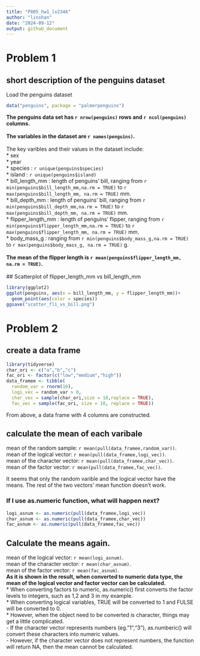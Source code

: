 ```yaml
---
title: "P805_hw1_lx2346"
author: "linshan"
date: "2024-09-12"
output: github_document
---
```


# Problem 1
## short description of the penguins dataset 
Load the penguins dataset 
```r
data("penguins", package = "palmerpenguins")
```

**The penguins data set has `r nrow(penguins)` rows and `r ncol(penguins)` columns.**\
\
**The variables in the dataset are `r names(penguins)`.**\
\
The key varibles and their values in the dataset include:\
* sex\
* year\
* species : `r unique(penguins$species)`\
* island : `r unique(penguins$island)`\
* bill_length_mm : length of penguins' bill, ranging from `r min(penguins$bill_length_mm,na.rm = TRUE)` to `r max(penguins$bill_length_mm, na.rm = TRUE)` mm.\
* bill_depth_mm : length of penguins' bill, ranging from `r min(penguins$bill_depth_mm,na.rm = TRUE)` to `r max(penguins$bill_depth_mm, na.rm = TRUE)` mm.\
* flipper_length_mm : length of penguins' flipper, ranging from `r min(penguins$flipper_length_mm,na.rm = TRUE)` to `r max(penguins$flipper_length_mm, na.rm = TRUE)` mm.\
* body_mass_g : ranging from `r min(penguins$body_mass_g,na.rm = TRUE)` to `r max(penguins$body_mass_g, na.rm = TRUE)` g.\
\
**The mean of the flipper length is `r mean(penguins$flipper_length_mm, na.rm = TRUE)`.**\
\
## Scatterplot of flipper_length_mm vs bill_length_mm
```r
library(ggplot2)
ggplot(penguins, aes(x = bill_length_mm, y = flipper_length_mm))+
  geom_point(aes(color = species))
ggsave("scatter_fli_vs_bill.png")
```

# Problem 2
## create a data frame
```r
library(tidyverse)
char_ori <- c("a","b","c")
fac_ori <- factor(c("low","medium","high"))
data_framee <- tibble(
  random_var = rnorm(10),
  logi_vec = random_var > 0,
  char_vec = sample(char_ori,size = 10,replace = TRUE),
  fac_vec = sample(fac_ori, size = 10, replace = TRUE))
```
From above, a data frame with 4 columns are constructed.

## calculate the mean of each varibale
mean of the random sample: `r mean(pull(data_framee,random_var))`.\
mean of the logical vector: `r mean(pull(data_framee,logi_vec))`.\
mean of the character vector: `r mean(pull(data_framee,char_vec))`.\
mean of the factor vector:  `r mean(pull(data_framee,fac_vec))`.\

It seems that only the random varible and the logical vector have the means. The rest of the two vectors' mean function doesn't work.

### If I use as.numeric function, what will happen next?
```r
logi_asnum <- as.numeric(pull(data_framee,logi_vec))
char_asnum <- as.numeric(pull(data_framee,char_vec))
fac_asnum <- as.numeric(pull(data_framee,fac_vec))
```
## Calculate the means again.
mean of the logical vector: `r mean(logi_asnum)`.\
mean of the character vector: `r mean(char_asnum)`.\
mean of the factor vector: `r mean(fac_asnum)`.\
**As it is shown in the result, when converted to numeric data type, the mean of the logical vector and factor vector can be calculated.**\
* When converting factors to numeric, as.numeric() first converts the factor levels to integers, such as 1,2 and 3 in my example.\
* When converting logical variables, TRUE will be converted to 1 and FULSE will be converted to 0.\
* However, when the object need to be converted is character, things may get a little complicated.\
- If the character vector represents numbers (eg."1","3"), as.numberic() will convert these characters into numeric values.\
- However, if the character vector does not represent numbers, the function will return NA, then the mean cannot be calculated.




